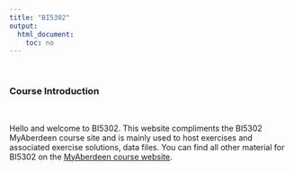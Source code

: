 ```yaml
---
title: "BI5302"
output: 
  html_document:
    toc: no
---
```


\  

### Course Introduction

\  

Hello and welcome to BI5302. This website compliments the BI5302 MyAberdeen course site and is mainly used to host exercises and associated exercise solutions, data files. You can find all other material for BI5302 on the [MyAberdeen course website](https://abdn.blackboard.com/ultra/).   

\  

